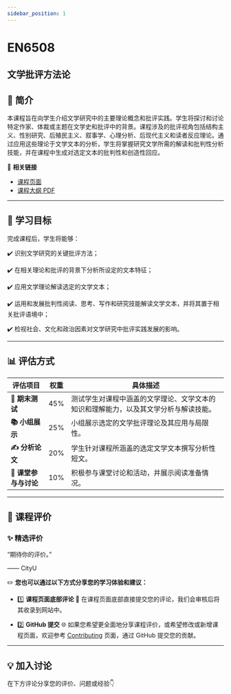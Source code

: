 ```yaml
---
sidebar_position: 1
---
```


# EN6508
## 文学批评方法论

## **📘 简介**
本课程旨在向学生介绍文学研究中的主要理论概念和批评实践。学生将探讨和讨论特定作家、体裁或主题在文学史和批评中的背景。课程涉及的批评视角包括结构主义、性别研究、后殖民主义、叙事学、心理分析、后现代主义和读者反应理论。通过应用这些理论于文学文本的分析，学生将掌握研究文学所需的解读和批判性分析技能，并在课程中生成对选定文本的批判性和创造性回应。

🔗 **相关链接**
- [课程页面](https://www.cityu.edu.hk/catalogue/pg/202526/course/EN6508.htm)
- [课程大纲 PDF](https://www.cityu.edu.hk/catalogue/pg/202526/course/EN6508.pdf)

---

## **🎯 学习目标**

完成课程后，学生将能够：

✔️ 识别文学研究的关键批评方法；

✔️ 在相关理论和批评的背景下分析所设定的文本特征；

✔️ 应用文学理论解读选定的文学文本；

✔️ 运用和发展批判性阅读、思考、写作和研究技能解读文学文本，并将其置于相关批评语境中；

✔️ 检视社会、文化和政治因素对文学研究中批评实践发展的影响。

---

## **📊 评估方式**

| **评估项目**                  | **权重** | **具体描述**                                                                                     |
|------------------------------|---------|-----------------------------------------------------------------------------------------------|
| **📝 期末测试**               | 45%     | 测试学生对课程中涵盖的文学理论、文学文本的知识和理解能力，以及其文学分析与解读技能。                                             |
| **📚 小组展示**               | 25%     | 小组展示选定的文学批评理论及其应用与局限性。                                                          |
| **✍️ 分析论文**               | 20%     | 学生针对课程所涵盖的选定文学文本撰写分析性短文。                                                        |
| **💬 课堂参与与讨论**          | 10%     | 积极参与课堂讨论和活动，并展示阅读准备情况。                                                            |

---

## **💬 课程评价**

### ✨ **精选评价**
<div className={commentStyles.commentBox}>
    <p className={commentStyles.commentText}>
        “期待你的评价。”
    </p>
    <p className={commentStyles.commentAuthor}>—— CityU</p>
</div>

✏️ **您也可以通过以下方式分享您的学习体验和建议：**

- 1️⃣ **课程页面底部评论**
💬 在课程页面底部直接提交您的评论，我们会审核后将其收录到网站中。

- 2️⃣ **GitHub 提交**
🌐 如果您希望更全面地分享课程评价，或希望修改或新增课程页面，欢迎参考 [Contributing](/contributing) 页面，通过 GitHub 提交您的贡献。

---

## **💡 加入讨论**

在下方评论分享您的评价、问题或经验👇
<Utterances />
